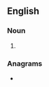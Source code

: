 ==English==

===Noun===
{{head|en|noun form}}

# {{plural of|en|pinner}}

===Anagrams===
* {{anagrams|en|a=einnprs|nesprin|spinner}}